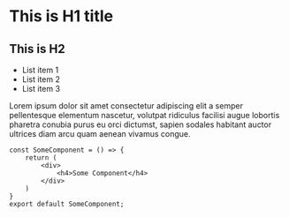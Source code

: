 # This is H1 title
## This is H2
 
- List item 1
- List item 2
- List item 3
 
Lorem ipsum dolor sit amet consectetur adipiscing elit a semper pellentesque elementum nascetur, volutpat ridiculus facilisi augue lobortis pharetra conubia purus eu orci dictumst, sapien sodales habitant auctor ultrices diam arcu quam aenean vivamus congue.
```tsx
const SomeComponent = () => {
    return (
        <div>
            <h4>Some Component</h4>
        </div>
    )
}
export default SomeComponent;
```